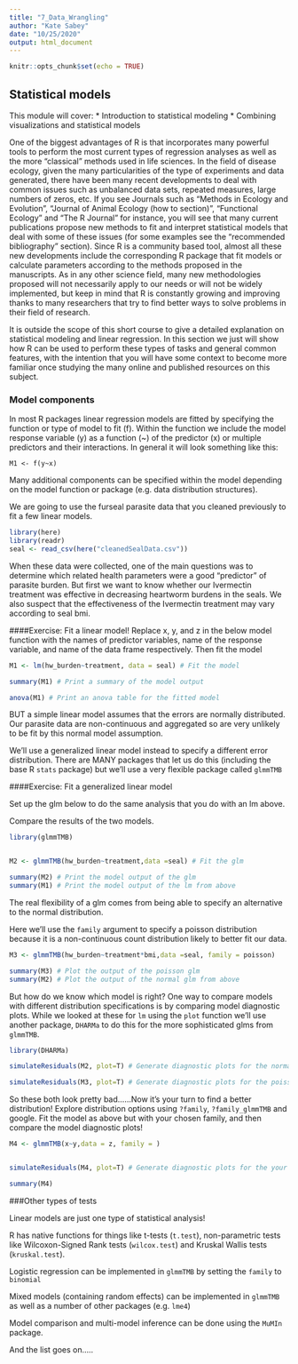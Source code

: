 ```yaml
---
title: "7_Data_Wrangling"
author: "Kate Sabey"
date: "10/25/2020"
output: html_document
---
```


```r
knitr::opts_chunk$set(echo = TRUE)
```

## Statistical models

This module will cover:
* Introduction to statistical modeling
* Combining visualizations and statistical models

One of the biggest advantages of R is that incorporates many powerful tools to perform the most current types of regression analyses as well as the more “classical” methods used in life sciences. In the field of disease ecology, given the many particularities of the type of experiments and data generated, there have been many recent developments to deal with common issues such as unbalanced data sets, repeated measures, large numbers of zeros, etc. If you see Journals such as “Methods in Ecology and Evolution”, “Journal of Animal Ecology (how to section)”, “Functional Ecology” and “The R Journal” for instance, you will see that many current publications propose new methods to fit and interpret statistical models that deal with some of these issues (for some examples see the “recommended bibliography” section). Since R is a community based tool, almost all these new developments include the corresponding R package that fit models or calculate parameters according to the methods proposed in the manuscripts. As in any other science field, many new methodologies proposed will not necessarily apply to our needs or will not be widely implemented, but keep in mind that R is constantly growing and improving thanks to many researchers that try to find better ways to solve problems in their field of research. 

It is outside the scope of this short course to give a detailed explanation on statistical modeling and linear regression. In this section we just will show how R can be used to perform these types of tasks and general common features, with the intention that you will have some context to become more familiar once studying the many online and published resources on this subject. 

### Model components

In most R packages linear regression models are fitted by specifying the function or type of model to fit (f). Within the function we include the model response variable (y) as a function (~) of the predictor (x) or multiple predictors and their interactions. In general it will look something like this:

` M1 <- f(y~x) `

Many additional components can be specified within the model depending on the model function or package (e.g. data distribution structures).

We are going to use the furseal parasite data that you cleaned previously to fit a few linear models.

```r
library(here)
library(readr)
seal <- read_csv(here("cleanedSealData.csv"))

```

When these data were collected, one of the main questions was to determine which related health parameters were a good "predictor" of parasite burden. But first we want to know whether our Ivermectin treatment was effective in decreasing heartworm burdens in the seals. We also suspect that the effectiveness of the Ivermectin treatment may vary according to seal bmi. 

####Exercise: Fit a linear model!
Replace x, y, and z in the below model function with the names of predictor variables, name of the response variable, and name of the data frame respectively. Then fit the model

```r

M1 <- lm(hw_burden~treatment, data = seal) # Fit the model

summary(M1) # Print a summary of the model output

anova(M1) # Print an anova table for the fitted model

```

BUT a simple linear model assumes that the errors are normally distributed. Our parasite data are non-continuous and aggregated so are very unlikely to be fit by this normal model assumption.

We'll use a generalized linear model instead to specify a different error distribution. There are MANY packages that let us do this (including the base R `stats` package) but we'll use a very flexible package called `glmmTMB`

####Exercise: Fit a generalized linear model

Set up the glm below to do the same analysis that you do with an lm above.

Compare the results of the two models.
```r
library(glmmTMB)


M2 <- glmmTMB(hw_burden~treatment,data =seal) # Fit the glm

summary(M2) # Print the model output of the glm
summary(M1) # Print the model output of the lm from above

```

The real flexibility of a glm comes from being able to specify an alternative to the normal distribution.

Here we'll use the `family` argument to specify a poisson distribution because it is a non-continuous count distribution likely to better fit our data.

```r

M3 <- glmmTMB(hw_burden~treatment*bmi,data =seal, family = poisson)

summary(M3) # Plot the output of the poisson glm
summary(M2) # Plot the output of the normal glm from above

```

But how do we know which model is right? One way to compare models with different distribution specifications is by comparing model diagnostic plots. While we looked at these for `lm` using the `plot` function we'll use another package, `DHARMa` to do this for the more sophisticated glms from `glmmTMB`.

```r
library(DHARMa)

simulateResiduals(M2, plot=T) # Generate diagnostic plots for the normal glm

simulateResiduals(M3, plot=T) # Generate diagnostic plots for the poisson glm

```

So these both look pretty bad......Now it's your turn to find a better distribution! Explore distribution options using `?family`, `?family_glmmTMB` and google. Fit the model as above but with your chosen family, and then compare the model diagnostic plots!

```r

M4 <- glmmTMB(x~y,data = z, family = )


simulateResiduals(M4, plot=T) # Generate diagnostic plots for the your family glm

summary(M4)

```



###Other types of tests

Linear models are just one type of statistical analysis! 

R has native functions for things like t-tests (`t.test`), non-parametric tests like Wilcoxon-Signed Rank tests (`wilcox.test`) and Kruskal Wallis tests (`kruskal.test`).

Logistic regression can be implemented in `glmmTMB` by setting the `family` to `binomial`

Mixed models (containing random effects) can be implemented in `glmmTMB` as well as a number of other packages (e.g. `lme4`)

Model comparison and multi-model inference can be done using the `MuMIn` package.

And the list goes on.....


